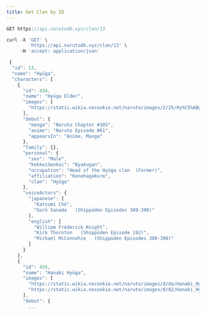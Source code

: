 ```yaml
---
title: Get Clan by ID
---
```


```js
GET https://api.narutodb.xyz/clan/13
```

```js
curl -X 'GET' \
        'https://api.narutodb.xyz/clan/13' \
     -H 'accept: application/json'
```

```js
 {
  "id": 13,
  "name": "Hyūga",
  "characters": [
    {
      "id": 434,
      "name": "Hyūga Elder",
      "images": [
        "https://static.wikia.nocookie.net/naruto/images/2/25/Hy%C5%ABga_Elder.png/revision/latest/scale-to-width-down/300?cb=20150109173141"
      ],
      "debut": {
        "manga": "Naruto Chapter #105",
        "anime": "Naruto Episode #61",
        "appearsIn": "Anime, Manga"
      },
      "family": {},
      "personal": {
        "sex": "Male",
        "kekkeiGenkai": "Byakugan",
        "occupation": "Head of the Hyūga clan  (Former)",
        "affiliation": "Konohagakure",
        "clan": "Hyūga"
      },
      "voiceActors": {
        "japanese": [
          "Katsumi Chō",
          "Gorō Sanada   (Shippūden Episodes 389-390)"
        ],
        "english": [
          "William Frederick Knight",
          "Kirk Thornton   (Shippūden Episode 192)",
          "Michael McConnohie   (Shippūden Episodes 389-390)"
        ]
      }
    },
    {
      "id": 435,
      "name": "Hanabi Hyūga",
      "images": [
        "https://static.wikia.nocookie.net/naruto/images/d/da/Hanabi_Hyuga.png/revision/latest/scale-to-width-down/300?cb=20180314102603",
        "https://static.wikia.nocookie.net/naruto/images/0/02/Hanabi_Hyuga_Part_II.png/revision/latest/scale-to-width-down/300?cb=20180314102548"
      ],
      "debut": {
        ...
```
